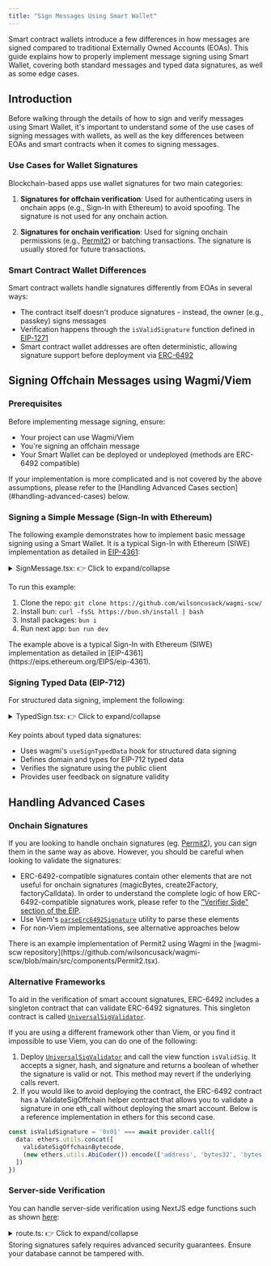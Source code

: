 ```yaml
---
title: "Sign Messages Using Smart Wallet"
---
```


Smart contract wallets introduce a few differences in how messages are signed compared to traditional Externally Owned Accounts (EOAs). This guide explains how to properly implement message signing using Smart Wallet, covering both standard messages and typed data signatures, as well as some edge cases.

## Introduction

Before walking through the details of how to sign and verify messages using Smart Wallet, it's important to understand some of the use cases of signing messages with wallets, as well as the key differences between EOAs and smart contracts when it comes to signing messages.

### Use Cases for Wallet Signatures

Blockchain-based apps use wallet signatures for two main categories:

1. **Signatures for offchain verification**: Used for authenticating users in onchain apps (e.g., Sign-In with Ethereum) to avoid spoofing. The signature is not used for any onchain action.

2. **Signatures for onchain verification**: Used for signing onchain permissions (e.g., [Permit2](https://github.com/Uniswap/permit2)) or batching transactions. The signature is usually stored for future transactions.

### Smart Contract Wallet Differences

Smart contract wallets handle signatures differently from EOAs in several ways:

- The contract itself doesn't produce signatures - instead, the owner (e.g., passkey) signs messages
- Verification happens through the `isValidSignature` function defined in [EIP-1271](https://eips.ethereum.org/EIPS/eip-1271)
- Smart contract wallet addresses are often deterministic, allowing signature support before deployment via [ERC-6492](https://eips.ethereum.org/EIPS/eip-6492)

## Signing Offchain Messages using Wagmi/Viem

### Prerequisites

Before implementing message signing, ensure:

- Your project can use Wagmi/Viem
- You're signing an offchain message
- Your Smart Wallet can be deployed or undeployed (methods are ERC-6492 compatible)

<Note>
If your implementation is more complicated and is not covered by the above assumptions, please refer to the [Handling Advanced Cases section](#handling-advanced-cases) below.
</Note>


### Signing a Simple Message (Sign-In with Ethereum)

The following example demonstrates how to implement basic message signing using a Smart Wallet.
It is a typical Sign-In with Ethereum (SIWE) implementation as detailed in [EIP-4361](https://eips.ethereum.org/EIPS/eip-4361):

<details style={{ 
  backgroundColor: 'transparent', 
  padding: '1rem', 
  border: '1px solid #e9ecef',
  borderRadius: '8px',
  marginBottom: '1rem'
}}>
<summary style={{
  cursor: 'pointer',
  fontWeight: 'bold',
  padding: '0.5rem',
  color: 'white'
}}>SignMessage.tsx:  👉 Click to expand/collapse</summary>

```tsx SignMessage.tsx
import { useCallback, useEffect, useMemo, useState } from "react";
import type { Hex } from "viem";
import { useAccount, usePublicClient, useSignMessage } from "wagmi";
import { SiweMessage } from "siwe";

export function SignMessage() {
  const account = useAccount();
  const client = usePublicClient();
  const [signature, setSignature] = useState<Hex | undefined>(undefined);
  const { signMessage } = useSignMessage({
    mutation: { onSuccess: (sig) => setSignature(sig) },
  });
  const message = useMemo(() => {
    return new SiweMessage({
      domain: document.location.host,
      address: account.address,
      chainId: account.chainId,
      uri: document.location.origin,
      version: "1",
      statement: "Smart Wallet SIWE Example",
      nonce: "12345678",
    });
  }, []);

  const [valid, setValid] = useState<boolean | undefined>(undefined);

  const checkValid = useCallback(async () => {
    if (!signature || !account.address || !client) return;

    client
      .verifyMessage({
        address: account.address,
        message: message.prepareMessage(),
        signature,
      })
      .then((v) => setValid(v));
  }, [signature, account]);

  useEffect(() => {
    checkValid();
  }, [signature, account]);

  return (
    <div>
      <h2>Sign Message (Sign In with Ethereum)</h2>
      <button
        onClick={() => signMessage({ message: message.prepareMessage() })}
      >
        Sign
      </button>
      <p>{}</p>
      {signature && <p>Signature: {signature}</p>}
      {valid != undefined && <p> Is valid: {valid.toString()} </p>}
    </div>
  );
}
```

</details>

To run this example:

1. Clone the repo: `git clone https://github.com/wilsoncusack/wagmi-scw/`
2. Install bun: `curl -fsSL https://bun.sh/install | bash`
3. Install packages: `bun i`
4. Run next app: `bun run dev`

<Note>
The example above is a typical Sign-In with Ethereum (SIWE) implementation as detailed in [EIP-4361](https://eips.ethereum.org/EIPS/eip-4361).
</Note>

### Signing Typed Data (EIP-712)

For structured data signing, implement the following:

<details style={{ 
  backgroundColor: 'transparent', 
  padding: '1rem', 
  border: '1px solid #e9ecef',
  borderRadius: '8px',
  marginBottom: '1rem'
}}>
<summary style={{
  cursor: 'pointer',
  fontWeight: 'bold',
  padding: '0.5rem',
  color: 'white'
}}>TypedSign.tsx:  👉 Click to expand/collapse</summary>

```tsx TypedSign.tsx
import { useCallback, useEffect, useState } from "react";
import type { Address, Hex } from "viem";
import { useAccount, usePublicClient, useSignTypedData } from "wagmi";

export const domain = {
  name: "Ether Mail",
  version: "1",
  chainId: 1,
  verifyingContract: "0xCcCCccccCCCCcCCCCCCcCcCccCcCCCcCcccccccC",
} as const;

export const types = {
  Person: [
    { name: "name", type: "string" },
    { name: "wallet", type: "address" },
  ],
  Mail: [
    { name: "from", type: "Person" },
    { name: "to", type: "Person" },
    { name: "contents", type: "string" },
  ],
} as const;

export function TypedSign() {
  const account = useAccount();
  const client = usePublicClient();
  const [signature, setSignature] = useState<Hex | undefined>(undefined);
  const { signTypedData } = useSignTypedData({
    mutation: { onSuccess: (sig) => setSignature(sig) },
  });
  const message = {
    from: {
      name: "Cow",
      wallet: "0xCD2a3d9F938E13CD947Ec05AbC7FE734Df8DD826" as Address,
    },
    to: {
      name: "Bob",
      wallet: "0xbBbBBBBbbBBBbbbBbbBbbbbBBbBbbbbBbBbbBBbB" as Address,
    },
    contents: "Hello, Bob!",
  };

  const [valid, setValid] = useState<boolean | undefined>(undefined);

  const checkValid = useCallback(async () => {
    if (!signature || !account.address) return;

    client
      .verifyTypedData({
        address: account.address,
        types,
        domain,
        primaryType: "Mail",
        message,
        signature,
      })
      .then((v) => setValid(v));
  }, [signature, account]);

  useEffect(() => {
    checkValid();
  }, [signature, account]);

  return (
    <div>
      <h2>Sign Typed Data</h2>
      <button
        onClick={() =>
          signTypedData({ domain, types, message, primaryType: "Mail" })
        }
      >
        Sign
      </button>
      <p>{}</p>
      {signature && <p>Signature: {signature}</p>}
      {valid != undefined && <p> Is valid: {valid.toString()} </p>}
    </div>
  );
}
```

</details>

Key points about typed data signatures:

- Uses wagmi's `useSignTypedData` hook for structured data signing
- Defines domain and types for EIP-712 typed data
- Verifies the signature using the public client
- Provides user feedback on signature validity

## Handling Advanced Cases

### Onchain Signatures

If you are looking to handle onchain signatures (eg. [Permit2](https://github.com/wilsoncusack/wagmi-scw/blob/main/src/components/Permit2.tsx)), you can sign them in the same way as above.
However, you should be careful when looking to validate the signatures:

- ERC-6492-compatible signatures contain other elements that are not useful for onchain signatures (magicBytes, create2Factory, factoryCalldata). In order to understand the complete logic of how ERC-6492-compatible signatures work,
  please refer to the ["Verifier Side" section of the EIP](https://eips.ethereum.org/EIPS/eip-6492#verifier-side).
- Use Viem's [`parseErc6492Signature`](https://viem.sh/docs/utilities/parseErc6492Signature#parseerc6492signature) utility to parse these elements
- For non-Viem implementations, see alternative approaches below

<Note>
There is an example implementation of Permit2 using Wagmi in the [wagmi-scw repository](https://github.com/wilsoncusack/wagmi-scw/blob/main/src/components/Permit2.tsx).
</Note>


### Alternative Frameworks

To aid in the verification of smart account signatures, ERC-6492 includes a singleton contract that can validate ERC-6492 signatures.
This singleton contract is called [`UniversalSigValidator`](https://eips.ethereum.org/EIPS/eip-6492#reference-implementation).

If you are using a different framework other than Viem, or you find it impossible to use Viem, you can do one of the following:

1. Deploy [`UniversalSigValidator`](https://eips.ethereum.org/EIPS/eip-6492#reference-implementation) and call the view function `isValidSig`. It accepts a signer,
   hash, and signature and returns a boolean of whether the signature is valid or not.
   This method may revert if the underlying calls revert.
2. If you would like to avoid deploying the contract, the ERC-6492 contract has a ValidateSigOffchain
   helper contract that allows you to validate a signature in one eth_call without deploying the smart account. Below is a reference implementation in ethers for this second case.

```typescript ethers-example.ts
const isValidSignature = '0x01' === await provider.call({
  data: ethers.utils.concat([
    validateSigOffchainBytecode,
    (new ethers.utils.AbiCoder()).encode(['address', 'bytes32', 'bytes'], [signer, hash, signature])
  ])
})
```

### Server-side Verification

You can handle server-side verification using NextJS edge functions such as shown [here](https://github.com/youssefea/ethden2025-sign-tx-csw/blob/main/src/app/api/verify/route.ts):

<details style={{ 
  backgroundColor: 'transparent', 
  padding: '1rem', 
  border: '1px solid #e9ecef',
  borderRadius: '8px',
  marginBottom: '1rem'
}}>
<summary style={{
  cursor: 'pointer',
  fontWeight: 'bold',
  padding: '0.5rem',
  color: 'white'
}}>route.ts:  👉 Click to expand/collapse</summary>

```typescript route.ts
import { NextRequest, NextResponse } from 'next/server';
import { createPublicClient, http } from 'viem';
import { baseSepolia, base } from 'viem/chains';

export async function POST(request: NextRequest) {
  try {
    const { address, message, signature } = await request.json();
    const CHAIN = process.env.NODE_ENV === 'production' ? base : baseSepolia

    const publicClient = createPublicClient({
      chain: CHAIN,
      transport: http(),
    });


    const valid = await publicClient.verifyMessage({
        address: address,
        message: message,
        signature: signature,
    });
    console.log("valid", valid);

    if (valid){
        return NextResponse.json({ 
            success: true, 
            message: 'Signature verified',
            address: address 
        });
    } else {
        return NextResponse.json(
            { success: false, message: 'Invalid signature' },
            { status: 400 }
        );
    }
  } catch (error) {
    console.error('Error verifying signature:', error);
    return NextResponse.json(
      { success: false, message: 'Invalid signature' },
      { status: 400 }
    );
  }
}
```

</details>

<Warning>
Storing signatures safely requires advanced security guarantees. Ensure your database cannot be tampered with.
</Warning>

